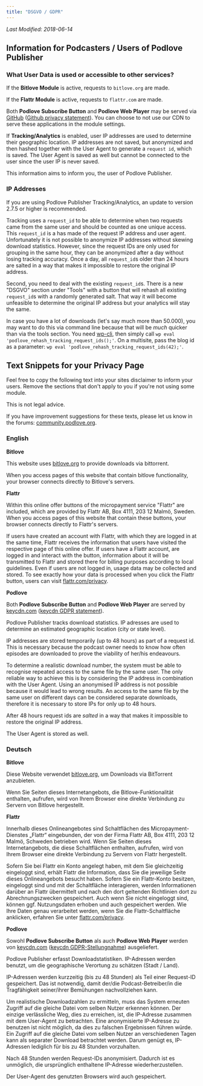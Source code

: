 ```yaml
---
title: "DSGVO / GDPR"
---
```


_Last Modified: 2018-06-14_

## Information for Podcasters / Users of Podlove Publisher

### What User Data is used or accessible to other services?

If the **Bitlove Module** is active, requests to `bitlove.org` are made.

If the **Flattr Module** is active, requests to `flattr.com` are made.

Both **Podlove Subscribe Button** and **Podlove Web Player** may be served via [GitHub](https://www.github.com) ([Github privacy statement](https://docs.github.com/en/site-policy/privacy-policies/github-privacy-statement)). You can choose to not use our CDN to serve these applications in the module settings.

If **Tracking/Analytics** is enabled, user IP addresses are used to determine their geographic location. IP addresses are not saved, but anonymized and then hashed together with the User Agent to generate a `request id`, which is saved. The User Agent is saved as well but cannot be connected to the user since the user IP is never saved.

This information aims to inform you, the user of Podlove Publisher.

### IP Addresses

If you are using Podlove Publisher Tracking/Analytics, an update to version 2.7.5 or higher is recommended.

Tracking uses a `request_id` to be able to determine when two requests came from the same user and should be counted as one unique access. This `request_id` is a has made of the request IP address and user agent. Unfortunately it is not possible to anonymize IP addresses without skewing download statistics. However, since the request IDs are only used for grouping in the same hour, they can be anonymized after a day without losing tracking accuracy. Once a day, all `request_id`s older than 24 hours are salted in a way that makes it impossible to restore the original IP address.

Second, you need to deal with the existing `request_id`s. There is a new "DSGVO" section under "Tools" with a button that will rehash all existing `request_id`s with a randomly generated salt. That way it will become unfeasible to determine the original IP address but your analytics will stay the same.

In case you have a lot of downloads (let's say much more than 50.000), you may want to do this via command line because that will be _much_ quicker than via the tools section. You need [wp-cli](https://wp-cli.org/), then simply call `wp eval 'podlove_rehash_tracking_request_ids();'`. On a multisite, pass the blog id as a parameter: `wp eval 'podlove_rehash_tracking_request_ids(42);'`.

## Text Snippets for your Privacy Page

Feel free to copy the following text into your sites disclaimer to inform your users. Remove the sections that don't apply to you if you're not using some module.

This is not legal advice.

If you have improvement suggestions for these texts, please let us know in the forums: [community.podlove.org](https://community.podlove.org/).

### English

**Bitlove**

This website uses [bitlove.org](http://bitlove.org) to provide downloads via bittorrent.

When you access pages of this website that contain bitlove functionality, your browser connects directly to Bitlove's servers.

**Flattr**

Within this online offer buttons of the micropayment service "Flattr" are included, which are provided by Flattr AB, Box 4111, 203 12 Malmö, Sweden. When you access pages of this website that contain these buttons, your browser connects directly to Flattr's servers.

If users have created an account with Flattr, with which they are logged in at the same time, Flattr receives the information that users have visited the respective page of this online offer. If users have a Flattr account, are logged in and interact with the button, information about it will be transmitted to Flattr and stored there for billing purposes according to local guidelines. Even if users are not logged in, usage data may be collected and stored. To see exactly how your data is processed when you click the Flattr button, users can visit [flattr.com/privacy](https://flattr.com/privacy).

**Podlove**

Both **Podlove Subscribe Button** and **Podlove Web Player** are served by [keycdn.com](https://www.keycdn.com) ([keycdn GDPR statement](https://www.keycdn.com/gdpr)).

Podlove Publisher tracks download statistics. IP adresses are used to determine an estimated geographic location (city or state level).

IP addresses are stored temporarily (up to 48 hours) as part of a request id. This is necessary because the podcast owner needs to know how often episodes are downloaded to prove the viability of her/his endeavours.

To determine a realistic download number, the system must be able to recognise repeated access to the same file by the same user. The only reliable way to achieve this is by considering the IP address in combination with the User Agent. Using an anonymised IP address is not possible because it would lead to wrong results. An access to the same file by the same user on different days can be considered separate downloads, therefore it is necessary to store IPs for only up to 48 hours.

After 48 hours request ids are _salted_ in a way that makes it impossible to restore the original IP address.

The User Agent is stored as well.

### Deutsch

**Bitlove**

Diese Website verwendet [bitlove.org](http://bitlove.org), um Downloads via BitTorrent anzubieten.

Wenn Sie Seiten dieses Internetangebots, die Bitlove-Funktionalität enthalten, aufrufen, wird von Ihrem Browser eine direkte Verbindung zu Servern von Bitlove hergestellt.

**Flattr**

Innerhalb dieses Onlineangebotes sind Schaltflächen des Micropayment-Dienstes „Flattr“ eingebunden, der von der Firma Flattr AB, Box 4111, 203 12 Malmö, Schweden betrieben wird. Wenn Sie Seiten dieses Internetangebots, die diese Schaltflächen enthalten, aufrufen, wird von Ihrem Browser eine direkte Verbindung zu Servern von Flattr hergestellt.

Sofern Sie bei Flattr ein Konto angelegt haben, mit dem Sie gleichzeitig eingeloggt sind, erhält Flattr die Information, dass Sie die jeweilige Seite dieses Onlineangebots besucht haben. Sofern Sie ein Flattr-Konto besitzen, eingeloggt sind und mit der Schaltfläche interagieren, werden Informationen darüber an Flattr übermittelt und nach den dort geltenden Richtlinien dort zu Abrechnungszwecken gespeichert. Auch wenn Sie nicht eingeloggt sind, können ggf. Nutzungsdaten erhoben und auch gespeichert werden. Wie Ihre Daten genau verarbeitet werden, wenn Sie die Flattr-Schaltfläche anklicken, erfahren Sie unter [flattr.com/privacy](https://flattr.com/privacy).

**Podlove**

Sowohl **Podlove Subscribe Button** als auch **Podlove Web Player** werden von [keycdn.com](https://www.keycdn.com) ([keycdn GDPR-Stellungnahme](https://www.keycdn.com/gdpr)) ausgeliefert.

Podlove Publisher erfasst Downloadstatistiken. IP-Adressen werden benutzt, um die geographische Verortung zu schätzen (Stadt / Land).

IP-Adressen werden kurzzeitig (bis zu 48 Stunden) als Teil einer Request-ID gespeichert. Das ist notwendig, damit der/die Podcast-Betreiber/in die Tragfähigkeit seiner/ihrer Bemühungen nachvollziehen kann.

Um realistische Downloadzahlen zu ermitteln, muss das System erneuten Zugriff auf die gleiche Datei vom selben Nutzer erkennen können. Der einzige verlässliche Weg, dies zu erreichen, ist, die IP-Adresse zusammen mit dem User-Agent zu betrachten. Eine anonymisierte IP-Adresse zu benutzen ist nicht möglich, da dies zu falschen Ergebnissen führen würde. Ein Zugriff auf die gleiche Datei vom selben Nutzer an verschiedenen Tagen kann als separater Download betrachtet werden. Darum genügt es, IP-Adressen lediglich für bis zu 48 Stunden vorzuhalten.

Nach 48 Stunden werden Request-IDs anonymisiert. Dadurch ist es unmöglich, die ursprünglich enthaltene IP-Adresse wiederherzustellen.

Der User-Agent des genutzten Browsers wird auch gespeichert.
